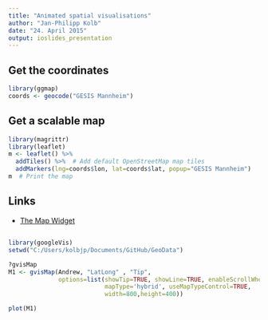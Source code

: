 ```yaml
---
title: "Animated spatial visualisations"
author: "Jan-Philipp Kolb"
date: "24. April 2015"
output: ioslides_presentation
---
```


## Get the coordinates

```r
library(ggmap)
coords <- geocode("GESIS Mannheim")
```


## Get a scalable map

```r
library(magrittr)
library(leaflet)
m <- leaflet() %>%
  addTiles() %>%  # Add default OpenStreetMap map tiles
  addMarkers(lng=coords$lon, lat=coords$lat, popup="GESIS Mannheim")
m  # Print the map
```


## Links

- [The Map Widget](http://rstudio.github.io/leaflet/map_widget.html)


## 


```r
library(googleVis)
setwd("C:/Users/kolbjp/Documents/GitHub/GeoData")
```



```r
?gvisMap
M1 <- gvisMap(Andrew, "LatLong" , "Tip",
              options=list(showTip=TRUE, showLine=TRUE, enableScrollWheel=TRUE,
                           mapType='hybrid', useMapTypeControl=TRUE,
                           width=800,height=400))

plot(M1)
```


